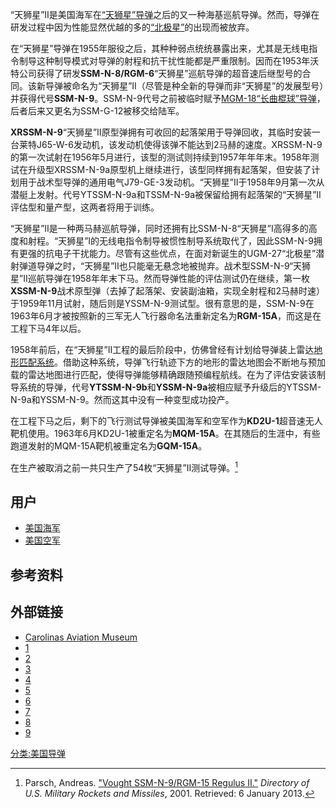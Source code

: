 {{Infobox Weapon
|is_missile=yes
|name=SSM-N-9“天狮星”II
|image=File:Graybackmissle.jpg
|image_size=300px
|caption=美国海军“灰背”号（SSG-574）准备发射一枚“天狮星II”导弹
|origin= 
|type=巡航导弹
|used_by=
|manufacturer=[[沃特公司|钱斯·沃特]]
|unit_cost=
|propellant=
|production_date=1956
|service=
|engine=1x [[通用电气_J79|通用电气 J79]]-GE-3涡喷发动机 <br /> 1x [[洛克达因公司|洛克达因]] 固体燃料火箭<ref name = "reg II">Parsch, Andreas. [http://www.designation-systems.net/dusrm/m-15.html "Vought SSM-N-9/RGM-15 Regulus II."] ''Directory of U.S. Military Rockets and Missiles'', 2001. Retrieved: 6 January 2013.</ref>
|engine_power={{convert|15600|lbf|kN|abbr=on}} + {{convert|135000 |lbf|kN|abbr=on}}<ref name = "reg II"/>
|weight={{convert|23000|lb|kg}}<ref name = "reg II"/>
|length={{convert|57|ft|6|in|m}}<ref name = "reg II"/>
|diameter={{convert|50|in|m}}<ref name = "reg II"/>
|wingspan={{convert|20|ft|1|in|m}}<ref name = "reg II"/>
|speed=M 2.0<ref name = "reg II"/>
|vehicle_range={{convert|1000|nmi|km|0}}<ref name = "reg II"/>
|ceiling={{convert|59000|ft|m}}<ref name = "reg II"/>
|altitude=
|filling=  [[W27战斗部|W27战斗部]]<ref name = "reg II"/>
|guidance=惯性<ref name = "reg II"/>
|detonation= 空爆或地面爆炸 (空爆 – 火球不会到达地表，通常在高于10000英尺高度爆炸；地面爆炸 - 火球接触地表，爆炸高度低于10000英尺)
|launch_platform=导弹潜艇、巡洋舰
}}

“天狮星”II是美国海军在[[RGM-6导弹|“天狮星”导弹]]之后的又一种海基巡航导弹。然而，导弹在研发过程中因为性能显然优越的多的[[UGM-27北极星导弹|“北极星”]]的出现而被放弃。

在“天狮星”导弹在1955年服役之后，其种种弱点统统暴露出来，尤其是无线电指令制导这种制导模式对导弹的射程和抗干扰性能都是严重限制。因而在1953年沃特公司获得了研发'''SSM-N-8/RGM-6'''“天狮星”巡航导弹的超音速后继型号的合同。该新导弹被命名为“天狮星”II（尽管是种全新的导弹而非“天狮星”的发展型号）并获得代号'''SSM-N-9'''。SSM-N-9代号之前被临时赋予[[MGM-18导弹|MGM-18“长曲棍球”导弹]]，后者后来又更名为SSM-G-12被移交给陆军。

'''XRSSM-N-9'''“天狮星”II原型弹拥有可收回的起落架用于导弹回收，其临时安装一台莱特J65-W-6发动机，该发动机使得该弹不能达到2马赫的速度。XRSSM-N-9的第一次试射在1956年5月进行，该型的测试则持续到1957年年年末。1958年测试在升级型XRSSM-N-9a原型机上继续进行，该型同样拥有起落架，但安装了计划用于战术型导弹的通用电气J79-GE-3发动机。“天狮星”II于1958年9月第一次从潜艇上发射。代号YTSSM-N-9a和TSSM-N-9a被保留给拥有起落架的“天狮星”II评估型和量产型，这两者将用于训练。

“天狮星”II是一种两马赫巡航导弹，同时还拥有比SSM-N-8“天狮星”I高得多的高度和射程。“天狮星”I的无线电指令制导被惯性制导系统取代了，因此SSM-N-9拥有更强的抗电子干扰能力。尽管有这些优点，在面对新诞生的UGM-27“北极星”潜射弹道导弹之时，“天狮星”II也只能毫无悬念地被抛弃。战术型SSM-N-9“天狮星”II巡航导弹在1958年年末下马。然而导弹性能的评估测试仍在继续，第一枚'''XSSM-N-9'''战术原型弹（去掉了起落架、安装副油箱，实现全射程和2马赫时速）于1959年11月试射，随后则是YSSM-N-9测试型。很有意思的是，SSM-N-9在1963年6月才被按照新的三军无人飞行器命名法重新定名为'''RGM-15A'''，而这是在工程下马4年以后。

1958年前后，在“天狮星”II工程的最后阶段中，仿佛曾经有计划给导弹装上雷达[[地形匹配系统|地形匹配系统]]。借助这种系统，导弹飞行轨迹下方的地形的雷达地图会不断地与预加载的雷达地图进行匹配，使得导弹能够精确跟随预编程航线。在为了评估安装该制导系统的导弹，代号'''YTSSM-N-9b'''和'''YSSM-N-9a'''被相应赋予升级后的YTSSM-N-9a和YSSM-N-9。然而这其中没有一种变型成功投产。

在工程下马之后，剩下的飞行测试导弹被美国海军和空军作为'''KD2U-1'''超音速无人靶机使用。1963年6月KD2U-1被重定名为'''MQM-15A'''。在其随后的生涯中，有些跑道发射的MQM-15A靶机被重定名为'''GQM-15A'''。

在生产被取消之前一共只生产了54枚“天狮星”II测试导弹。<ref name = "reg II">Parsch, Andreas. [http://www.designation-systems.net/dusrm/m-15.html "Vought SSM-N-9/RGM-15 Regulus II."] {{Wayback|url=http://www.designation-systems.net/dusrm/m-15.html |date=20140825050950 }} ''Directory of U.S. Military Rockets and Missiles'', 2001. Retrieved: 6 January 2013.</ref>

==用户==
* [[美国海军|美国海军]]
* [[美国空军|美国空军]]

==参考资料==
{{reflist}}

==外部链接==
* [https://web.archive.org/web/20080103223620/http://www.carolinasaviation.org/collections/missiles/regulus.html Carolinas Aviation Museum]
* [http://www.designation-systems.net/dusrm/m-15.html]{{Wayback|url=http://www.designation-systems.net/dusrm/m-15.html |date=20140825050950 }}
* [http://www.globalsecurity.org/wmd/systems/regulus2.htm]{{Wayback|url=http://www.globalsecurity.org/wmd/systems/regulus2.htm |date=20141028102346 }}
* [http://aboutsubs.com/halibut.htm]{{Wayback|url=http://aboutsubs.com/halibut.htm |date=20101016125019 }}
* [https://web.archive.org/web/20070812171330/http://www.vectorsite.net/twcruz_3.html#m3#m3]
* [http://www.angelfire.com/realm3/roynagl/regulus.htm#regulus]{{Wayback|url=http://www.angelfire.com/realm3/roynagl/regulus.htm#regulus |date=20141028103019 }}
* [https://web.archive.org/web/20100922122442/http://www.astronautix.com/lvs/regulus2.htm]
* [http://sobchak.wordpress.com/2009/12/11/ad-vought-regulus-ii-1950s/]{{Wayback|url=http://sobchak.wordpress.com/2009/12/11/ad-vought-regulus-ii-1950s/ |date=20141218102042 }}
* [http://www.navsource.org/archives/14/26idx.htm]{{Wayback|url=http://www.navsource.org/archives/14/26idx.htm |date=20141021094912 }}
* [http://www.corbisimages.com/Enlargement/UKD2883INP.html]

{{US missiles}}

[[分类:美国导弹|分类:美国导弹]]